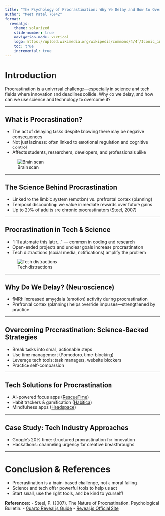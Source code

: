 ```yaml
---
title: "The Psychology of Procrastination: Why We Delay and How to Overcome It"
author: "Meet Patel 76842"
format:
  revealjs:
    theme: solarized
    slide-number: true
    navigation-mode: vertical
    logo: https://upload.wikimedia.org/wikipedia/commons/4/4f/Iconic_image_of_the_Internet.png
    toc: true
    incremental: true
---
```


# Introduction

Procrastination is a universal challenge—especially in science and tech fields where innovation and deadlines collide. Why do we delay, and how can we use science and technology to overcome it?

---

## What is Procrastination?

- The act of delaying tasks despite knowing there may be negative consequences
- Not just laziness: often linked to emotional regulation and cognitive control
- Affects students, researchers, developers, and professionals alike

![Brain scan](https://upload.wikimedia.org/wikipedia/commons/6/6b/Brain_MRI.jpg)

---

## The Science Behind Procrastination

- Linked to the limbic system (emotion) vs. prefrontal cortex (planning)
- Temporal discounting: we value immediate rewards over future gains
- Up to 20% of adults are chronic procrastinators (Steel, 2007)

---

## Procrastination in Tech & Science

- "I'll automate this later..." — common in coding and research
- Open-ended projects and unclear goals increase procrastination
- Tech distractions (social media, notifications) amplify the problem

![Tech distractions](https://images.unsplash.com/photo-1519389950473-47ba0277781c)

---

## Why Do We Delay? (Neuroscience)

- fMRI: Increased amygdala (emotion) activity during procrastination
- Prefrontal cortex (planning) helps override impulses—strengthened by practice

---

## Overcoming Procrastination: Science-Backed Strategies

- Break tasks into small, actionable steps
- Use time management (Pomodoro, time-blocking)
- Leverage tech tools: task managers, website blockers
- Practice self-compassion

---

## Tech Solutions for Procrastination

- AI-powered focus apps ([RescueTime](https://www.rescuetime.com/))
- Habit trackers & gamification ([Habitica](https://habitica.com/))
- Mindfulness apps ([Headspace](https://www.headspace.com/))

---

## Case Study: Tech Industry Approaches

- Google's 20% time: structured procrastination for innovation
- Hackathons: channeling urgency for creative breakthroughs

---

# Conclusion & References

- Procrastination is a brain-based challenge, not a moral failing
- Science and tech offer powerful tools to help us act
- Start small, use the right tools, and be kind to yourself!

**References:**
- Steel, P. (2007). The Nature of Procrastination. Psychological Bulletin.
- [Quarto Reveal.js Guide](https://quarto.org/docs/presentations/revealjs/)
- [Reveal.js Official Site](https://revealjs.com/?demo) 